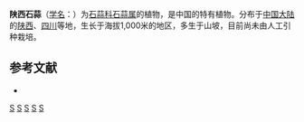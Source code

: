 {{Speciesbox 
| genus = Lycoris
| species = shaanxiensis
| authority = [[徐垠|Y. Hsu]] et [[胡之壁|Z. B. Hu]]
}}

'''陕西石蒜'''（[[学名|学名]]：{{lang|la|''Lycoris shaanxiensis''}}）为[[石蒜科|石蒜科]][[石蒜属|石蒜属]]的植物，是中国的特有植物。分布于[[中国大陆|中国大陆]]的[[陕西|陕西]]、[[四川|四川]]等地，生长于海拔1,000米的地区，多生于山坡，目前尚未由人工引种栽培。

== 参考文献 ==
<div class="references-small">
* {{cite web| url =http://www.bioinfo.cn/db05/KmzwSpecies.php?action=view&id=183| title =陕西石蒜| work =《中国高等植物数据库全库》| publisher =中国科学院微生物研究所| author =昆明植物研究所| accessdate =2009-02-21| deadurl =yes| archiveurl =https://web.archive.org/web/20160305053131/http://www.bioinfo.cn/db05/KmzwSpecies.php?action=view&id=183| archivedate =2016-03-05}}
</div>
{{Taxonbar|from=Q15224899}}

[[Category:石蒜属|S]]
[[Category:球根花卉|S]]
[[Category:中國特有植物|S]]
[[Category:陕西植物|S]]
[[Category:四川植物|S]]


{{植物小作品}}